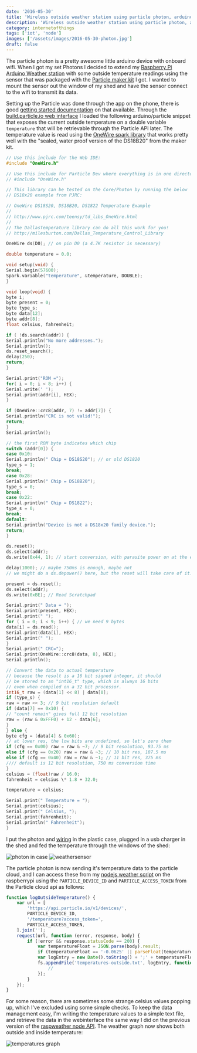 ```yaml
---
date: '2016-05-30'
title: 'Wireless outside weather station using particle photon, arduino and nodejs'
description: 'Wireless outside weather station using particle photon, arduino and nodejs'
category: internetofthings
tags: ['iot', 'node']
images: ['/assets/images/2016-05-30-photon.jpg']
draft: false
---
```


The particle photon is a pretty awesome little arduino device with onboard wifi. When I got my set Photons I decided to extend my [Raspberry Pi Arduino Weather station](../blog/raspberry-pi-arduino-weatherstation-with-pebblejs-interface) with some outside temperature readings using the sensor that was packaged with the [Particle maker kit](https://store.particle.io/collections/photon) I got. I wanted to mount the sensor out the window of my shed and have the sensor connect to the wifi to transmit its data.

Setting up the Particle was done through the app on the phone, there is good [getting started documentation](https://docs.particle.io/guide/getting-started/start/photon/) on that available. Through the [build.particle.io web interface](https://build.particle.io/build) I loaded the following arduino/particle snippet that exposes the current outside temperature on a double variable `temperature` that will be retrievable through the Particle API later. The temperature value is read using the [OneWire spark library](https://github.com/Hotaman/OneWireSpark) that works pretty well with the "sealed, water proof version of the DS18B20" from the maker kit.

```c
// Use this include for the Web IDE:
#include "OneWire.h"

// Use this include for Particle Dev where everything is in one directory.
// #include "OneWire.h"

// This library can be tested on the Core/Photon by running the below
// DS18x20 example from PJRC:

// OneWire DS18S20, DS18B20, DS1822 Temperature Example
//
// http://www.pjrc.com/teensy/td_libs_OneWire.html
//
// The DallasTemperature library can do all this work for you!
// http://milesburton.com/Dallas_Temperature_Control_Library

OneWire ds(D0); // on pin D0 (a 4.7K resistor is necessary)

double temperature = 0.0;

void setup(void) {
Serial.begin(57600);
Spark.variable("temperature", &temperature, DOUBLE);
}

void loop(void) {
byte i;
byte present = 0;
byte type_s;
byte data[12];
byte addr[8];
float celsius, fahrenheit;

if ( !ds.search(addr)) {
Serial.println("No more addresses.");
Serial.println();
ds.reset_search();
delay(250);
return;
}

Serial.print("ROM =");
for( i = 0; i < 8; i++) {
Serial.write(' ');
Serial.print(addr[i], HEX);
}

if (OneWire::crc8(addr, 7) != addr[7]) {
Serial.println("CRC is not valid!");
return;
}
Serial.println();

// the first ROM byte indicates which chip
switch (addr[0]) {
case 0x10:
Serial.println(" Chip = DS18S20"); // or old DS1820
type_s = 1;
break;
case 0x28:
Serial.println(" Chip = DS18B20");
type_s = 0;
break;
case 0x22:
Serial.println(" Chip = DS1822");
type_s = 0;
break;
default:
Serial.println("Device is not a DS18x20 family device.");
return;
}

ds.reset();
ds.select(addr);
ds.write(0x44, 1); // start conversion, with parasite power on at the end

delay(1000); // maybe 750ms is enough, maybe not
// we might do a ds.depower() here, but the reset will take care of it.

present = ds.reset();
ds.select(addr);
ds.write(0xBE); // Read Scratchpad

Serial.print(" Data = ");
Serial.print(present, HEX);
Serial.print(" ");
for ( i = 0; i < 9; i++) { // we need 9 bytes
data[i] = ds.read();
Serial.print(data[i], HEX);
Serial.print(" ");
}
Serial.print(" CRC=");
Serial.print(OneWire::crc8(data, 8), HEX);
Serial.println();

// Convert the data to actual temperature
// because the result is a 16 bit signed integer, it should
// be stored to an "int16_t" type, which is always 16 bits
// even when compiled on a 32 bit processor.
int16_t raw = (data[1] << 8) | data[0];
if (type_s) {
raw = raw << 3; // 9 bit resolution default
if (data[7] == 0x10) {
// "count remain" gives full 12 bit resolution
raw = (raw & 0xFFF0) + 12 - data[6];
}
} else {
byte cfg = (data[4] & 0x60);
// at lower res, the low bits are undefined, so let's zero them
if (cfg == 0x00) raw = raw & ~7; // 9 bit resolution, 93.75 ms
else if (cfg == 0x20) raw = raw & ~3; // 10 bit res, 187.5 ms
else if (cfg == 0x40) raw = raw & ~1; // 11 bit res, 375 ms
//// default is 12 bit resolution, 750 ms conversion time
}
celsius = (float)raw / 16.0;
fahrenheit = celsius \* 1.8 + 32.0;

temperature = celsius;

Serial.print(" Temperature = ");
Serial.print(celsius);
Serial.print(" Celsius, ");
Serial.print(fahrenheit);
Serial.println(" Fahrenheit");
}
```

I put the photon and [wiring](https://community.particle.io/uploads/default/original/2X/8/836116627384eb201d909e623c31d6e69733f11f.png) in the plastic case, plugged in a usb charger in the shed and fed the temperature through the windows of the shed:

![photon in case](../assets/images/2016-05-30-photon.jpg)
![weathersensor](../assets/images/2016-05-30-outdoorweathersensor.jpg)

The particle photon is now sending it's temperature data to the particle cloud, and I can access these from my [nodejs weather script](https://github.com/peterpeerdeman/raspweather) on the raspberrypi using the `PARTICLE_DEVICE_ID` and `PARTICLE_ACCESS_TOKEN` from the Particle cloud api as follows:

```javascript
function logOutsideTemperature() {
    var url = [
        'https://api.particle.io/v1/devices/',
        PARTICLE_DEVICE_ID,
        '/temperature?access_token=',
        PARTICLE_ACCESS_TOKEN,
    ].join('');
    request(url, function (error, response, body) {
        if (!error && response.statusCode == 200) {
            var temperatureFloat = JSON.parse(body).result;
            if (temperatureFloat == '-0.0625' || parseFloat(temperatureFloat) > 100) return;
            var logEntry = new Date().toString() + ';' + temperatureFloat + '\n';
            fs.appendFile('temperatures-outside.txt', logEntry, function (err) {
                //
            });
        }
    });
}
```

For some reason, there are sometimes some strange celsius values popping up, which I've excluded using some simple checks. To keep the data management easy, I'm writing the temperature values to a simple text file, and retrieve the data in the webinterface the same way I did on the previous version of the [raspweather node API](https://github.com/peterpeerdeman/raspweather/). The weather graph now shows both outside and inside temperature:

![temperatures graph](../assets/images/2016-05-30-temperatures-graph.png)
